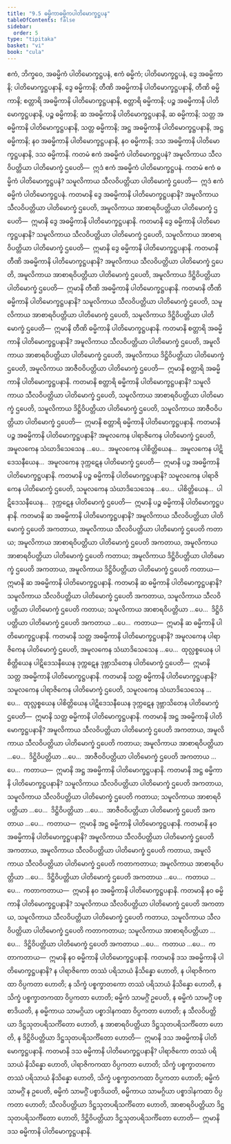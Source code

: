 ```yaml
---
title: "9.5 ဓမ္မိကာဓမ္မိကပါတိမောက္ခဋ္ဌပန"
tableOfContents: false
sidebar:
  order: 5
type: "tipitaka"
basket: "vi"
book: "cula"
---
```



<DynamicBreadcrumb />

<Division number="387" book="cula" e="ch" v="4" p="425">

<Paragraph number="1883" book="cula">
ဧကံ, ဘိက္ခဝေ, အဓမ္မိကံ ပါတိမောက္ခဋ္ဌပနံ, ဧကံ ဓမ္မိကံ; ပါတိမောက္ခဋ္ဌပနံ, ဒွေ အဓမ္မိကာနိ; ပါတိမောက္ခဋ္ဌပနာနိ, ဒွေ ဓမ္မိကာနိ; တီဏိ အဓမ္မိကာနိ ပါတိမောက္ခဋ္ဌပနာနိ, တီဏိ ဓမ္မိကာနိ; စတ္တာရိ အဓမ္မိကာနိ ပါတိမောက္ခဋ္ဌပနာနိ, စတ္တာရိ ဓမ္မိကာနိ; ပဉ္စ အဓမ္မိကာနိ ပါတိမောက္ခဋ္ဌပနာနိ, ပဉ္စ ဓမ္မိကာနိ; ဆ အဓမ္မိကာနိ ပါတိမောက္ခဋ္ဌပနာနိ, ဆ ဓမ္မိကာနိ; သတ္တ အဓမ္မိကာနိ ပါတိမောက္ခဋ္ဌပနာနိ, သတ္တ ဓမ္မိကာနိ; အဋ္ဌ အဓမ္မိကာနိ ပါတိမောက္ခဋ္ဌပနာနိ, အဋ္ဌ ဓမ္မိကာနိ; နဝ အဓမ္မိကာနိ ပါတိမောက္ခဋ္ဌပနာနိ, နဝ ဓမ္မိကာနိ; ဒသ အဓမ္မိကာနိ ပါတိမောက္ခဋ္ဌပနာနိ, ဒသ ဓမ္မိကာနိ.
</Paragraph>

<Paragraph number="1884" book="cula">
ကတမံ ဧကံ အဓမ္မိကံ ပါတိမောက္ခဋ္ဌပနံ? အမူလိကာယ သီလဝိပတ္တိယာ ပါတိမောက္ခံ ဌပေတိ—  ဣဒံ ဧကံ အဓမ္မိကံ ပါတိမောက္ခဋ္ဌပနံ. ကတမံ ဧကံ ဓမ္မိကံ ပါတိမောက္ခဋ္ဌပနံ? သမူလိကာယ သီလဝိပတ္တိယာ ပါတိမောက္ခံ ဌပေတိ—  ဣဒံ ဧကံ ဓမ္မိကံ ပါတိမောက္ခဋ္ဌပနံ.
</Paragraph>

<Paragraph number="1885" book="cula">
ကတမာနိ ဒွေ အဓမ္မိကာနိ ပါတိမောက္ခဋ္ဌပနာနိ? အမူလိကာယ သီလဝိပတ္တိယာ ပါတိမောက္ခံ ဌပေတိ, အမူလိကာယ အာစာရဝိပတ္တိယာ ပါတိမောက္ခံ ဌပေတိ—  ဣမာနိ ဒွေ အဓမ္မိကာနိ ပါတိမောက္ခဋ္ဌပနာနိ. ကတမာနိ ဒွေ ဓမ္မိကာနိ ပါတိမောက္ခဋ္ဌပနာနိ? သမူလိကာယ သီလဝိပတ္တိယာ ပါတိမောက္ခံ ဌပေတိ, သမူလိကာယ အာစာရဝိပတ္တိယာ ပါတိမောက္ခံ ဌပေတိ—  ဣမာနိ ဒွေ ဓမ္မိကာနိ ပါတိမောက္ခဋ္ဌပနာနိ.
</Paragraph>

<Paragraph number="1886" book="cula">
ကတမာနိ တီဏိ အဓမ္မိကာနိ ပါတိမောက္ခဋ္ဌပနာနိ? အမူလိကာယ သီလဝိပတ္တိယာ ပါတိမောက္ခံ ဌပေတိ, အမူလိကာယ အာစာရဝိပတ္တိယာ ပါတိမောက္ခံ ဌပေတိ, အမူလိကာယ ဒိဋ္ဌိဝိပတ္တိယာ ပါတိမောက္ခံ ဌပေတိ—  ဣမာနိ တီဏိ အဓမ္မိကာနိ ပါတိမောက္ခဋ္ဌပနာနိ. ကတမာနိ တီဏိ ဓမ္မိကာနိ ပါတိမောက္ခဋ္ဌပနာနိ? သမူလိကာယ သီလဝိပတ္တိယာ ပါတိမောက္ခံ ဌပေတိ, သမူလိကာယ အာစာရဝိပတ္တိယာ ပါတိမောက္ခံ ဌပေတိ, သမူလိကာယ ဒိဋ္ဌိဝိပတ္တိယာ ပါတိမောက္ခံ ဌပေတိ—  ဣမာနိ တီဏိ ဓမ္မိကာနိ ပါတိမောက္ခဋ္ဌပနာနိ.
</Paragraph>

<Paragraph number="1887" book="cula">
ကတမာနိ စတ္တာရိ အဓမ္မိကာနိ ပါတိမောက္ခဋ္ဌပနာနိ? အမူလိကာယ သီလဝိပတ္တိယာ ပါတိမောက္ခံ ဌပေတိ, အမူလိကာယ အာစာရဝိပတ္တိယာ ပါတိမောက္ခံ ဌပေတိ, အမူလိကာယ ဒိဋ္ဌိဝိပတ္တိယာ ပါတိမောက္ခံ ဌပေတိ, အမူလိကာယ အာဇီဝဝိပတ္တိယာ ပါတိမောက္ခံ ဌပေတိ—  ဣမာနိ စတ္တာရိ အဓမ္မိကာနိ ပါတိမောက္ခဋ္ဌပနာနိ. ကတမာနိ စတ္တာရိ ဓမ္မိကာနိ ပါတိမောက္ခဋ္ဌပနာနိ? သမူလိကာယ သီလဝိပတ္တိယာ ပါတိမောက္ခံ ဌပေတိ, သမူလိကာယ အာစာရဝိပတ္တိယာ ပါတိမောက္ခံ ဌပေတိ, သမူလိကာယ ဒိဋ္ဌိဝိပတ္တိယာ ပါတိမောက္ခံ ဌပေတိ, သမူလိကာယ အာဇီဝဝိပတ္တိယာ ပါတိမောက္ခံ ဌပေတိ—  ဣမာနိ စတ္တာရိ ဓမ္မိကာနိ ပါတိမောက္ခဋ္ဌပနာနိ.
</Paragraph>

<Paragraph number="1888" book="cula">
ကတမာနိ ပဉ္စ အဓမ္မိကာနိ ပါတိမောက္ခဋ္ဌပနာနိ? အမူလကေန ပါရာဇိကေန ပါတိမောက္ခံ ဌပေတိ, အမူလကေန သံဃာဒိသေသေန …ပေ…  အမူလကေန ပါစိတ္တိယေန…  အမူလကေန ပါဋိဒေသနီယေန…  အမူလကေန ဒုက္ကဋေန ပါတိမောက္ခံ ဌပေတိ—  ဣမာနိ ပဉ္စ အဓမ္မိကာနိ ပါတိမောက္ခဋ္ဌပနာနိ. ကတမာနိ ပဉ္စ ဓမ္မိကာနိ ပါတိမောက္ခဋ္ဌပနာနိ? သမူလကေန ပါရာဇိကေန ပါတိမောက္ခံ ဌပေတိ, သမူလကေန သံဃာဒိသေသေန …ပေ…  ပါစိတ္တိယေန…  ပါဋိဒေသနီယေန…  ဒုက္ကဋေန ပါတိမောက္ခံ ဌပေတိ—  ဣမာနိ ပဉ္စ ဓမ္မိကာနိ ပါတိမောက္ခဋ္ဌပနာနိ.
</Paragraph>

<Paragraph number="1889" book="cula">
ကတမာနိ ဆ အဓမ္မိကာနိ ပါတိမောက္ခဋ္ဌပနာနိ? အမူလိကာယ သီလဝိပတ္တိယာ ပါတိမောက္ခံ ဌပေတိ အကတာယ, အမူလိကာယ သီလဝိပတ္တိယာ ပါတိမောက္ခံ ဌပေတိ ကတာယ; အမူလိကာယ အာစာရဝိပတ္တိယာ ပါတိမောက္ခံ ဌပေတိ အကတာယ, အမူလိကာယ အာစာရဝိပတ္တိယာ ပါတိမောက္ခံ ဌပေတိ ကတာယ; အမူလိကာယ ဒိဋ္ဌိဝိပတ္တိယာ ပါတိမောက္ခံ ဌပေတိ အကတာယ, အမူလိကာယ ဒိဋ္ဌိဝိပတ္တိယာ ပါတိမောက္ခံ ဌပေတိ ကတာယ—  ဣမာနိ ဆ အဓမ္မိကာနိ ပါတိမောက္ခဋ္ဌပနာနိ. ကတမာနိ ဆ ဓမ္မိကာနိ ပါတိမောက္ခဋ္ဌပနာနိ? သမူလိကာယ သီလဝိပတ္တိယာ ပါတိမောက္ခံ ဌပေတိ အကတာယ, သမူလိကာယ သီလဝိပတ္တိယာ ပါတိမောက္ခံ ဌပေတိ ကတာယ; သမူလိကာယ အာစာရဝိပတ္တိယာ …ပေ…  ဒိဋ္ဌိဝိပတ္တိယာ ပါတိမောက္ခံ ဌပေတိ အကတာယ …ပေ…  ကတာယ—  ဣမာနိ ဆ ဓမ္မိကာနိ ပါတိမောက္ခဋ္ဌပနာနိ.
</Paragraph>

<Paragraph number="1890" book="cula">
ကတမာနိ သတ္တ အဓမ္မိကာနိ ပါတိမောက္ခဋ္ဌပနာနိ? အမူလကေန ပါရာဇိကေန ပါတိမောက္ခံ ဌပေတိ, အမူလကေန သံဃာဒိသေသေန …ပေ…  ထုလ္လစ္စယေန ပါစိတ္တိယေန ပါဋိဒေသနီယေန ဒုက္ကဋေန ဒုဗ္ဘာသိတေန ပါတိမောက္ခံ ဌပေတိ—  ဣမာနိ သတ္တ အဓမ္မိကာနိ ပါတိမောက္ခဋ္ဌပနာနိ. ကတမာနိ သတ္တ ဓမ္မိကာနိ ပါတိမောက္ခဋ္ဌပနာနိ? သမူလကေန ပါရာဇိကေန ပါတိမောက္ခံ ဌပေတိ, သမူလကေန သံဃာဒိသေသေန …ပေ…  ထုလ္လစ္စယေန ပါစိတ္တိယေန ပါဋိဒေသနီယေန ဒုက္ကဋေန ဒုဗ္ဘာသိတေန ပါတိမောက္ခံ ဌပေတိ—  ဣမာနိ သတ္တ ဓမ္မိကာနိ ပါတိမောက္ခဋ္ဌပနာနိ.
</Paragraph>

<Paragraph number="1891" book="cula">
ကတမာနိ အဋ္ဌ အဓမ္မိကာနိ ပါတိမောက္ခဋ္ဌပနာနိ? အမူလိကာယ သီလဝိပတ္တိယာ ပါတိမောက္ခံ ဌပေတိ အကတာယ, အမူလိကာယ သီလဝိပတ္တိယာ ပါတိမောက္ခံ ဌပေတိ ကတာယ; အမူလိကာယ အာစာရဝိပတ္တိယာ …ပေ…  ဒိဋ္ဌိဝိပတ္တိယာ …ပေ…  အာဇီဝဝိပတ္တိယာ ပါတိမောက္ခံ ဌပေတိ အကတာယ …ပေ…  ကတာယ—  ဣမာနိ အဋ္ဌ အဓမ္မိကာနိ ပါတိမောက္ခဋ္ဌပနာနိ. ကတမာနိ အဋ္ဌ ဓမ္မိကာနိ ပါတိမောက္ခဋ္ဌပနာနိ? သမူလိကာယ သီလဝိပတ္တိယာ ပါတိမောက္ခံ ဌပေတိ အကတာယ, သမူလိကာယ သီလဝိပတ္တိယာ ပါတိမောက္ခံ ဌပေတိ ကတာယ; သမူလိကာယ အာစာရဝိပတ္တိယာ …ပေ…  ဒိဋ္ဌိဝိပတ္တိယာ …ပေ…  အာဇီဝဝိပတ္တိယာ ပါတိမောက္ခံ ဌပေတိ အကတာယ …ပေ…  ကတာယ—  ဣမာနိ အဋ္ဌ ဓမ္မိကာနိ ပါတိမောက္ခဋ္ဌပနာနိ.
</Paragraph>

<Paragraph number="1892" book="cula">
ကတမာနိ နဝ အဓမ္မိကာနိ ပါတိမောက္ခဋ္ဌပနာနိ? အမူလိကာယ သီလဝိပတ္တိယာ ပါတိမောက္ခံ ဌပေတိ အကတာယ, အမူလိကာယ သီလဝိပတ္တိယာ ပါတိမောက္ခံ ဌပေတိ ကတာယ, အမူလိကာယ သီလဝိပတ္တိယာ ပါတိမောက္ခံ ဌပေတိ ကတာကတာယ; အမူလိကာယ အာစာရဝိပတ္တိယာ …ပေ…  ဒိဋ္ဌိဝိပတ္တိယာ ပါတိမောက္ခံ ဌပေတိ အကတာယ …ပေ…  ကတာယ …ပေ…  ကတာကတာယ—  ဣမာနိ နဝ အဓမ္မိကာနိ ပါတိမောက္ခဋ္ဌပနာနိ. ကတမာနိ နဝ ဓမ္မိကာနိ ပါတိမောက္ခဋ္ဌပနာနိ? သမူလိကာယ သီလဝိပတ္တိယာ ပါတိမောက္ခံ ဌပေတိ အကတာယ, သမူလိကာယ သီလဝိပတ္တိယာ ပါတိမောက္ခံ ဌပေတိ ကတာယ, သမူလိကာယ သီလဝိပတ္တိယာ ပါတိမောက္ခံ ဌပေတိ ကတာကတာယ; သမူလိကာယ အာစာရဝိပတ္တိယာ …ပေ…  ဒိဋ္ဌိဝိပတ္တိယာ ပါတိမောက္ခံ ဌပေတိ အကတာယ …ပေ…  ကတာယ …ပေ…  ကတာကတာယ—  ဣမာနိ နဝ ဓမ္မိကာနိ ပါတိမောက္ခဋ္ဌပနာနိ.
</Paragraph>

<Paragraph number="1893" book="cula">
ကတမာနိ ဒသ အဓမ္မိကာနိ ပါတိမောက္ခဋ္ဌပနာနိ? န ပါရာဇိကော တဿံ ပရိသာယံ နိသိန္နော ဟောတိ, န ပါရာဇိကကထာ ဝိပ္ပကတာ ဟောတိ; န သိက္ခံ ပစ္စက္ခာတကော တဿံ ပရိသာယံ နိသိန္နော ဟောတိ, န သိက္ခံ ပစ္စက္ခာတကထာ ဝိပ္ပကတာ ဟောတိ; ဓမ္မိကံ သာမဂ္ဂိံ ဥပေတိ, န ဓမ္မိကံ သာမဂ္ဂိံ ပစ္စာဒိယတိ, န ဓမ္မိကာယ သာမဂ္ဂိယာ ပစ္စာဒါနကထာ ဝိပ္ပကတာ ဟောတိ; န သီလဝိပတ္တိယာ ဒိဋ္ဌသုတပရိသင်္ကိတော ဟောတိ, န အာစာရဝိပတ္တိယာ ဒိဋ္ဌသုတပရိသင်္ကိတော ဟောတိ, န ဒိဋ္ဌိဝိပတ္တိယာ ဒိဋ္ဌသုတပရိသင်္ကိတော ဟောတိ—  ဣမာနိ ဒသ အဓမ္မိကာနိ ပါတိမောက္ခဋ္ဌပနာနိ. ကတမာနိ ဒသ ဓမ္မိကာနိ ပါတိမောက္ခဋ္ဌပနာနိ? ပါရာဇိကော တဿံ ပရိသာယံ နိသိန္နော ဟောတိ, ပါရာဇိကကထာ ဝိပ္ပကတာ ဟောတိ; သိက္ခံ ပစ္စက္ခာတကော တဿံ ပရိသာယံ နိသိန္နော ဟောတိ, သိက္ခံ ပစ္စက္ခာတကထာ ဝိပ္ပကတာ ဟောတိ; ဓမ္မိကံ သာမဂ္ဂိံ န ဥပေတိ, ဓမ္မိကံ သာမဂ္ဂိံ ပစ္စာဒိယတိ, ဓမ္မိကာယ သာမဂ္ဂိယာ ပစ္စာဒါနကထာ ဝိပ္ပကတာ ဟောတိ; သီလဝိပတ္တိယာ ဒိဋ္ဌသုတပရိသင်္ကိတော ဟောတိ, အာစာရဝိပတ္တိယာ ဒိဋ္ဌသုတပရိသင်္ကိတော ဟောတိ, ဒိဋ္ဌိဝိပတ္တိယာ ဒိဋ္ဌသုတပရိသင်္ကိတော ဟောတိ—  ဣမာနိ ဒသ ဓမ္မိကာနိ ပါတိမောက္ခဋ္ဌပနာနိ.
</Paragraph>
</Division>